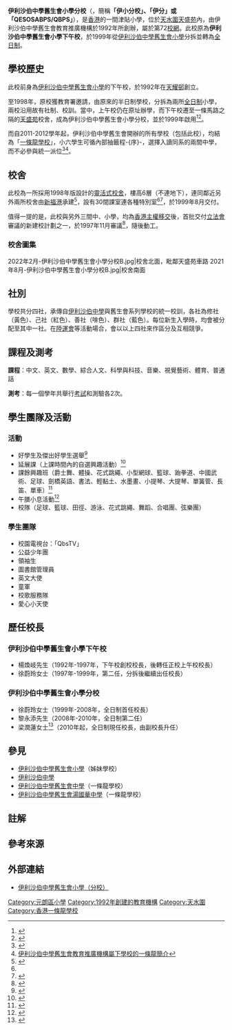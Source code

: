 {{Infobox_School
| name = 伊利沙伯中學舊生會小學分校 <br> Queen Elizabeth School Old Student's Association Branch Primary School 
| image =2022年2月-伊利沙伯中學舊生會小學分校A.jpg
| motto = 修己善群
| established = 1992年（半日制）<br>1999年（現址轉全日制）
| type = 津貼學校
| religion = 沒有
| affiliation =
| chairperson = 湯偉立先生（辦學團體校董）
| principal =梁潤蓮女士
| vice_principal =梁愛芳女士、胡國威先生
| staff = 約80人
| grades = 小一至小六
| students    = 771人（30班）{{notetag|2020-2021學年數字}}
| enrollment = 
| school_sponsoring_body =  伊利沙伯中學舊生會教育推廣機構
| house = 修社、己社、善社、群社
| magazine = 
| district = [[元朗區|元朗區]]
| location ={{HKG}}[[新界|新界]][[天水圍|天水圍]]第四期第三區
| information = +852 2447 8686
| website = https://www.qbps.edu.hk
}}
'''伊利沙伯中學舊生會小學分校'''（{{lang|en| '''Q.E.S. Old Student's Association Branch Primary School'''}}，簡稱'''「伊小分校」、「伊分」或「QESOSABPS/QBPS」'''），是[[香港|香港]]的一間津貼小學，位於[[天水圍|天水圍]][[天盛苑|天盛苑]]內，由伊利沙伯中學舊生會教育推廣機構於1992年所創辦，屬於第72[[小一學校網|校網]]。此校原為'''伊利沙伯中學舊生會小學下午校'''，於1999年從[[伊利沙伯中學舊生會小學|伊利沙伯中學舊生會小學]]分拆並轉為[[全日制|全日制]]。

==學校歷史==
此校前身為[[伊利沙伯中學舊生會小學|伊利沙伯中學舊生會小學]]的下午校，於1992年在[[天耀邨|天耀邨]]創立。

至1998年，原校獲教育署邀請，由原來的半日制學校，分拆為兩所[[全日制|全日制]]小學，兩校沿用故有社制、校訓。當中，上午校仍在原址辦學，而下午校遷至一條馬路之隔的[[天盛苑|天盛苑]]校舍，成為伊利沙伯中學舊生會小學分校，並於1999年啟用<ref name="multiple">{{cite report |date= 2019-2020 |title= 伊利沙伯中學舊生會小學分校 學校概覽 2019-20 |url= https://www.qbps.edu.hk/profiles/2019-2020.pdf |publisher= 伊利沙伯中學舊生會小學分校 |access-date= 2021-02-03 |archive-date= 2020-09-19 |archive-url= https://web.archive.org/web/20200919213000/http://qbps.edu.hk/profiles/2019-2020.pdf |dead-url= no }}</ref><ref>{{Cite web |url=https://legco.gov.hk/yr99-00/chinese/counmtg/floor/000308t1.pdf |title=計劃在1998-99學年至2002-03學年期間投入服務的73所新小學校舍 |access-date=2021-08-19 |archive-date=2022-01-20 |archive-url=https://web.archive.org/web/20220120105057/https://www.legco.gov.hk/yr99-00/chinese/counmtg/floor/000308t1.pdf }}</ref>。

而自2011-2012學年起，伊利沙伯中學舊生會開辦的所有學校（包括此校），均結為「[[一條龍學校|一條龍學校]]」，小六學生可循內部抽籤程-{序}-，選擇入讀同系的兩間中學，而不必參與統一派位<ref>{{Cite web |url=https://www.edb.gov.hk/tc/edu-system/primary-secondary/applicable-to-primary-secondary/through-train/sch-list.html |title=「一條龍」學校名單 |access-date=2021-08-19 |archive-date=2022-03-04 |archive-url=https://web.archive.org/web/20220304212249/https://www.edb.gov.hk/tc/edu-system/primary-secondary/applicable-to-primary-secondary/through-train/sch-list.html }}</ref><ref>[https://web.archive.org/web/20140808050512/http://www.qesosaps.edu.hk/new_web/m_qps/tt.pdf 伊利沙伯中學舊生會教育推廣機構屬下學校的一條龍簡介]</ref>。

==校舍==
此校為一所採用1998年版設計的[[靈活式校舍|靈活式校舍]]，樓高6層（不連地下），連同鄰近另外兩所校舍{{notetag|另外兩座分別為[[元朗公立中學校友會鄧兆棠中學|元朗公立中學校友會鄧兆棠中學]]及[[獅子會何德心小學|獅子會何德心小學]]。}}由[[新福港|新福港]]承建<ref>{{Cite web |url=http://www.sfk.com.hk/zh-hk/civil/latest.php?page=77 |title=土木工程及樓宇建設項目列表 第77頁 |publisher=新福港 |access-date=2021-08-31 |language=zh-hant |dead-url=no |archive-date=2021-10-30 |archive-url=https://web.archive.org/web/20211030210223/http://www.sfk.com.hk/zh-hk/civil/latest.php?page=77 }}</ref>，設有30間課室連各種特別室<ref name="multiple"></ref><ref>{{cite web |url= https://www.qbps.edu.hk/info/facilities/menu.htm |title= 校園設施 |website= 伊利沙伯中學舊生會小學分校 |accessdate= 2021-02-03 |archive-date= 2021-05-12 |archive-url= https://web.archive.org/web/20210512163944/http://qbps.edu.hk/info/facilities/menu.htm }}</ref>，於1999年8月交付。

值得一提的是，此校與另外三間中、小學{{notetag|分別為[[嶺南中學_(香港)|嶺南中學]]、[[青松侯寶垣中學|青松侯寶垣中學]]，以及鄰近此校的[[獅子會何德心小學|獅子會何德心小學]]}}，均為[[香港主權移交|香港主權移交]]後，首批交付[[香港立法會|立法會]]審議的新建校計劃之一，於1997年11月審議<ref>{{Cite web |url=https://www.legco.gov.hk/yr97-98/chinese/fc/pwsc/papers/pw041155.htm |title=立法會工務小組委員會-天水圍第3區的一所小學及第二所小學 |access-date=2021-08-19 |archive-date=2021-08-19 |archive-url=https://web.archive.org/web/20210819150124/https://www.legco.gov.hk/yr97-98/chinese/fc/pwsc/papers/pw041155.htm }}</ref>，隨後動工。

===校舍圖集===
<gallery>
2022年2月-伊利沙伯中學舊生會小學分校B.jpg|校舍北面，毗鄰天盛苑車路
2021年8月-伊利沙伯中學舊生會小學分校B.jpg|校舍南面
</gallery>

==社別==
學校共分四社，承傳自[[伊利沙伯中學|伊利沙伯中學]]與舊生會系列學校的統一校訓，各社為修社（黃色）、己社（紅色）、善社（啡色）、群社（藍色）。每位新生入學時，均會被分配至其中一社。在[[陸運會|陸運會]]等活動場合，會以以上四社來作區分及互相競爭。

==課程及測考==
'''課程'''：中文、英文、數學、綜合人文、科學與科技、音樂、視覺藝術、體育、普通話

'''測考'''：每一個學年共舉行[[考試|考試]]和測驗各2次。

==學生團隊及活動==
===活動===
*好學生及傑出好學生選舉<ref>{{cite web |url= https://www.qbps.edu.hk/guidance/activity/goodstud.html |title= 好學生及傑出好學生選舉 |website= 伊利沙伯中學舊生會小學分校 |accessdate=2021-02-03}}</ref>
*延展課（上課時間內的自選興趣活動）<ref>{{cite web |url= https://www.qbps.edu.hk/eca/weekly.html |title= 延展課 |website= 伊利沙伯中學舊生會小學分校 |accessdate= 2021-02-03 |archive-date= 2021-02-13 |archive-url= https://web.archive.org/web/20210213113007/https://www.qbps.edu.hk/eca/weekly.html |dead-url= no }}</ref>
*課餘興趣班（爵士舞、體操、花式跳繩、小型網球、籃球、跆拳道、中國武術、足球、劍橋英語、書法、輕黏土、水墨畫、小提琴、大提琴、單簧管、長笛、單車）<ref>{{cite web |url= https://www.qbps.edu.hk/eca/after-school.html |title= 課餘興趣班 |website= 伊利沙伯中學舊生會小學分校 |accessdate= 2021-02-03 |archive-date= 2021-02-08 |archive-url= https://web.archive.org/web/20210208074727/https://www.qbps.edu.hk/eca/after-school.html |dead-url= no }}</ref>
*午膳小息活動<ref>{{cite web |url= https://www.qbps.edu.hk/eca/lunch.html |title= 午膳後活動 |website= 伊利沙伯中學舊生會小學分校 |accessdate= 2021-02-03 |archive-date= 2021-02-13 |archive-url= https://web.archive.org/web/20210213140609/https://www.qbps.edu.hk/eca/lunch.html |dead-url= no }}</ref>
*校隊（足球、籃球、田徑、游泳、花式跳繩、舞蹈、合唱團、弦樂團）

===學生團隊===
*校園電視台：「QbsTV」
*公益少年團
*領袖生
*圖書館管理員
*英文大使
*童軍
*校歌服務隊
*愛心小天使

== 歷任校長 ==
===伊利沙伯中學舊生會小學下午校===
*楊煥岐先生（1992年-1997年，下午校創校校長，後轉任正校上午校校長）
*徐蔚玲女士（1997年-1999年，第二任，分拆後繼續出任校長）
===伊利沙伯中學舊生會小學分校===
*徐蔚玲女士（1999年-2008年，全日制首任校長）
*黎永添先生（2008年-2010年，全日制第二任）
*梁潤蓮女士<ref>{{cite web |url= https://www.qbps.edu.hk/main/01_principal/frameset.html |title= 校長的話 |website= 伊利沙伯中學舊生會小學分校 |accessdate= 2021-02-03 |archive-date= 2021-05-12 |archive-url= https://web.archive.org/web/20210512184022/http://qbps.edu.hk/main/01_principal/frameset.html }}</ref>（2010年起，全日制現任校長，由副校長升任）

==參見==
*[[伊利沙伯中學舊生會小學|伊利沙伯中學舊生會小學]]（姊妹學校）
*[[伊利沙伯中學|伊利沙伯中學]]
*[[伊利沙伯中學舊生會中學|伊利沙伯中學舊生會中學]]（一條龍學校）
*[[伊利沙伯中學舊生會湯國華中學|伊利沙伯中學舊生會湯國華中學]]（一條龍學校）

==註解==
{{notefoot}}

==參考來源==
{{reflist}}

==外部連結==
*[https://www.qbps.edu.hk/ 伊利沙伯中學舊生會小學（分校）] {{Wayback|url=https://www.qbps.edu.hk/ |date=20201031211932 }}

{{伊利沙伯中學舊生會教育推廣機構}}

[[Category:元朗區小學|Category:元朗區小學]]
[[Category:1992年創建的教育機構|Category:1992年創建的教育機構]]
[[Category:天水圍|Category:天水圍]]
[[Category:香港一條龍學校|Category:香港一條龍學校]]